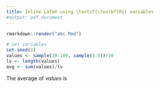 ```yaml
---
title: Inline LaTeX using \textsf{\textbf{R}} variables
#output: pdf_document
---
```



```r
rmarkdown::render("abc.Rmd")
```


```r
# set variables
set.seed(1)
values <- sample(10:100, sample(3:5))/10
lv <- length(values)
avg <- sum(values)/lv
```
The average of $values$ is 

\begin{equation}
\hat{v} = \frac{`r paste(values, collapse=" + ")`}{`r lv`} = `r round(avg, 3)`
\end{equation}


\begin{equation}
2\cdot`r lv`= `r lv*2`
\end{equation}
